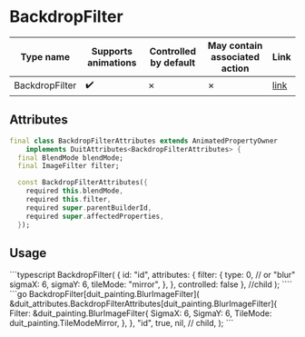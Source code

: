 
# BackdropFilter

| Type name | Supports animations | Controlled by default | May contain associated action | Link |
| - | - | - | - | - |
| BackdropFilter | :heavy_check_mark: | &cross;  | &cross; | [link](https://api.flutter.dev/flutter/widgets/BackdropFilter-class.html) |

## Attributes

```dart
final class BackdropFilterAttributes extends AnimatedPropertyOwner
    implements DuitAttributes<BackdropFilterAttributes> {
  final BlendMode blendMode;
  final ImageFilter filter;

  const BackdropFilterAttributes({
    required this.blendMode,
    required this.filter,
    required super.parentBuilderId,
    required super.affectedProperties,
  });
```

## Usage

<Tabs groupId="lang">
  <TabItem value="ts" label="TypeScript" default>
    ```typescript
BackdropFilter(
    {
        id: "id",
        attributes: {
            filter: {
                type: 0, // or "blur"
                sigmaX: 6,
                sigmaY: 6,
                tileMode: "mirror",
            },
        },
        controlled: false
    },
    //child
);
    ````
  </TabItem>
  <TabItem value="go" label="Go">
    ```go
	BackdropFilter[duit_painting.BlurImageFilter](
		&duit_attributes.BackdropFilterAttributes[duit_painting.BlurImageFilter]{
			Filter: &duit_painting.BlurImageFilter{
				SigmaX:   6,
				SigmaY:   6,
				TileMode: duit_painting.TileModeMirror,
			},
		},
		"id",
		true,
		nil, // child,
	);
    ```
  </TabItem>
</Tabs>

